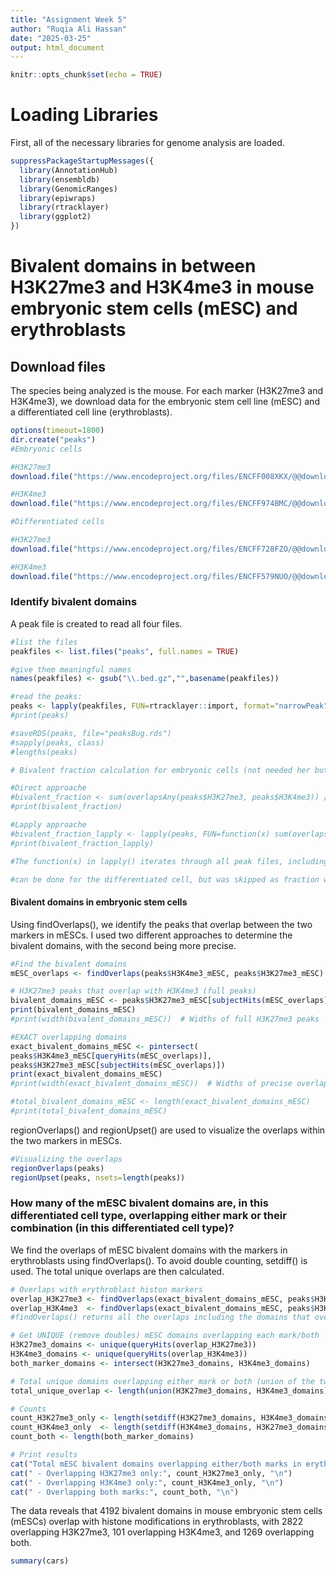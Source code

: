 ---
title: "Assignment Week 5"
author: "Ruqia Ali Hassan"
date: "2025-03-25"
output: html_document
---

```{r setup, include=FALSE}
knitr::opts_chunk$set(echo = TRUE)
```

# Loading Libraries

First, all of the necessary libraries for genome analysis are loaded.

```{r}
suppressPackageStartupMessages({
  library(AnnotationHub)
  library(ensembldb)
  library(GenomicRanges)
  library(epiwraps)
  library(rtracklayer)
  library(ggplot2)
})
```

# Bivalent domains in between H3K27me3 and H3K4me3 in mouse embryonic stem cells (mESC) and erythroblasts

## Download files

The species being analyzed is the mouse. For each marker (H3K27me3 and H3K4me3), we download data for the embryonic stem cell line (mESC) and a differentiated cell line (erythroblasts).

```{r}
options(timeout=1800)
dir.create("peaks")
#Embryonic cells

#H3K27me3 
download.file("https://www.encodeproject.org/files/ENCFF008XKX/@@download/ENCFF008XKX.bed.gz", "peaks/H3K27me3_mESC.bed.gz")

#H3K4me3
download.file("https://www.encodeproject.org/files/ENCFF974BMC/@@download/ENCFF974BMC.bed.gz","peaks/H3K4me3_mESC.bed.gz")

#Differentiated cells

#H3K27me3 
download.file("https://www.encodeproject.org/files/ENCFF728FZO/@@download/ENCFF728FZO.bed.gz", "peaks/H3K27me3_diff.bed.gz")

#H3K4me3
download.file("https://www.encodeproject.org/files/ENCFF579NUO/@@download/ENCFF579NUO.bed.gz","peaks/H3K4me3_diff.bed.gz")


```

### Identify bivalent domains

A peak file is created to read all four files.

```{r}
#list the files
peakfiles <- list.files("peaks", full.names = TRUE)

#give them meaningful names
names(peakfiles) <- gsub("\\.bed.gz","",basename(peakfiles))

#read the peaks:
peaks <- lapply(peakfiles, FUN=rtracklayer::import, format="narrowPeak")
#print(peaks)

#saveRDS(peaks, file="peaksBug.rds") 
#sapply(peaks, class)
#lengths(peaks) 
```

```{r}
# Bivalent fraction calculation for embryonic cells (not needed her but done to better understand the lapply function)

#Direct approache
#bivalent_fraction <- sum(overlapsAny(peaks$H3K27me3, peaks$H3K4me3)) / length(peaks$H3K27me3) *100
#print(bivalent_fraction)

#Lapply approache
#bivalent_fraction_lapply <- lapply(peaks, FUN=function(x) sum(overlapsAny(peaks$H3K27me3, x)) / length(peaks$H3K27me3) *100)
#print(bivalent_fraction_lapply) 

#The function(x) in lapply() iterates through all peak files, including self-comparisons (e.g., H3K27me3 vs H3K27me3), which calculates self-overlap. In contrast, the direct approach overlap_direct <- sum(overlapsAny(peaks$H3K27me3.gz, peaks$H3K4me3.gz))/length(peaks$H3K27me3.gz) specifically measures overlap between different peak sets (H3K27me3 and H3K4me3) without including self-overlaps.

#can be done for the differentiated cell, but was skipped as fraction was not asked for. 
```

#### Bivalent domains in embryonic stem cells

Using findOverlaps(), we identify the peaks that overlap between the two markers in mESCs. I used two different approaches to determine the bivalent domains, with the second being more precise.

```{r}
#Find the bivalent domains
mESC_overlaps <- findOverlaps(peaks$H3K4me3_mESC, peaks$H3K27me3_mESC)

# H3K27me3 peaks that overlap with H3K4me3 (full peaks)
bivalent_domains_mESC <- peaks$H3K27me3_mESC[subjectHits(mESC_overlaps)]
print(bivalent_domains_mESC)
#print(width(bivalent_domains_mESC))  # Widths of full H3K27me3 peaks

#EXACT overlapping domains
exact_bivalent_domains_mESC <- pintersect(
peaks$H3K4me3_mESC[queryHits(mESC_overlaps)], 
peaks$H3K27me3_mESC[subjectHits(mESC_overlaps)])
print(exact_bivalent_domains_mESC)
#print(width(exact_bivalent_domains_mESC))  # Widths of precise overlaps

#total_bivalent_domains_mESC <- length(exact_bivalent_domains_mESC)
#print(total_bivalent_domains_mESC)
```

regionOverlaps() and regionUpset() are used to visualize the overlaps within the two markers in mESCs.

```{r}
#Visualizing the overlaps
regionOverlaps(peaks)
regionUpset(peaks, nsets=length(peaks))
```

### How many of the mESC bivalent domains are, in this differentiated cell type, overlapping either mark or their combination (in this differentiated cell type)?

We find the overlaps of mESC bivalent domains with the markers in erythroblasts using findOverlaps(). To avoid double counting, setdiff() is used. The total unique overlaps are then calculated.

```{r}
# Overlaps with erythroblast histon markers
overlap_H3K27me3 <- findOverlaps(exact_bivalent_domains_mESC, peaks$H3K27me3_diff) 
overlap_H3K4me3  <- findOverlaps(exact_bivalent_domains_mESC, peaks$H3K4me3_diff)
#findOverlaps() returns all the overlaps including the domains that overlap with both H3K27me3 and H3K4me3

# Get UNIQUE (remove doubles) mESC domains overlapping each mark/both
H3K27me3_domains <- unique(queryHits(overlap_H3K27me3))  
H3K4me3_domains <- unique(queryHits(overlap_H3K4me3))   
both_marker_domains <- intersect(H3K27me3_domains, H3K4me3_domains)  

# Total unique domains overlapping either mark or both (union of the two sets)
total_unique_overlap <- length(union(H3K27me3_domains, H3K4me3_domains))

# Counts
count_H3K27me3_only <- length(setdiff(H3K27me3_domains, H3K4me3_domains)) #setdiff returns the elements that are present in one set but not in another 
count_H3K4me3_only  <- length(setdiff(H3K4me3_domains, H3K27me3_domains))
count_both <- length(both_marker_domains)

# Print results
cat("Total mESC bivalent domains overlapping either/both marks in erythroblasts:", total_unique_overlap, "\n")
cat(" - Overlapping H3K27me3 only:", count_H3K27me3_only, "\n")
cat(" - Overlapping H3K4me3 only:", count_H3K4me3_only, "\n")
cat(" - Overlapping both marks:", count_both, "\n")
```

The data reveals that 4192 bivalent domains in mouse embryonic stem cells (mESCs) overlap with histone modifications in erythroblasts, with 2822 overlapping H3K27me3, 101 overlapping H3K4me3, and 1269 overlapping both.

```{r cars}
summary(cars)
```
